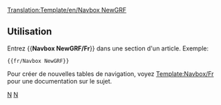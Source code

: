 <noinclude>
[[Translation:Template/en/Navbox NewGRF]]</noinclude>{{fr/Navbox|navbar = off
|state = off

|name  = NewGRF
|group1 = NewGRF
|list1  = {{en/Nowrap begin}} [[Main/fr/NewGRF|Documentation générale]] <!--[[Main/en/Documentation NewGRF]]
                 -->{{en/·w}} [[Main/fr/Fonctionnalités NewGRF|Fonctionnalités]] <!--
                 -->{{en/·w}} [[Main/fr/À faire NewGRF|Liste à faire]] <!--
                 -->{{en/·w}} [[Main/fr/NewGRF|Options]] <!--
                 -->{{en/·w}} [[Main/fr/Liste NewGRF|Liste des NewGRFs fonctionnant]] <!--
                 -->{{en/·w}} [[Main/fr/Ensembles NewGRF|Liste des ensembles NewGRF]]<!--
                 -->{{en/·w}} [[Main/fr/FAQ NewGRF|FAQ]] {{en/Nowrap end}}
}}
<noinclude>
==Utilisation==
Entrez <nowiki>{{</nowiki>'''Navbox NewGRF/Fr'''<nowiki>}}</nowiki> dans une section d'un article. Exemple:
<pre>{{fr/Navbox NewGRF}}</pre>

Pour créer de nouvelles tables de navigation, voyez [[Template/fr/Navbox|Template:Navbox/Fr]] pour une documentation sur le sujet.
[[Category:fr/Modèles|N]][[Category:fr/Navigation|N]]
</noinclude>